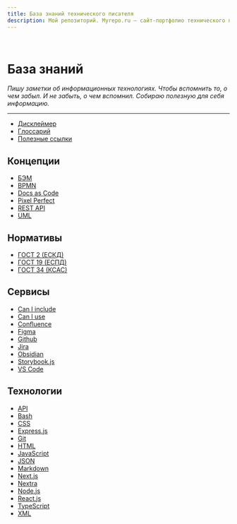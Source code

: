 ```yaml
---
title: База знаний технического писателя
description: Мой репозиторий. Myrepo.ru – сайт-портфолио технического писателя
---
```



<br />

# База знаний

*Пишу заметки об информационных технологиях. Чтобы вспомнить то, о чем забыл. И не забыть, о чем вспомнил. Собираю полезную для себя информацию.*

---

- [Дисклеймер](/knowledge-base/disclaimer)
- [Глоссарий](/knowledge-base/glossary)
- [Полезные ссылки](/knowledge-base/useful-links)

## Концепции

* [БЭМ](../knowledge-base/concepts/bem)
* [BPMN](../knowledge-base/concepts/bpmn)
* [Docs as Code](../knowledge-base/concepts/docs-as-code)
* [Pixel Perfect](../knowledge-base/concepts/pixel-perfect)
* [REST API](../knowledge-base/concepts/rest-api)
* [UML](../knowledge-base/concepts/uml)

## Нормативы

* [ГОСТ 2 (ЕСКД)](../knowledge-base/standards/gost-2)
* [ГОСТ 19 (ЕСПД)](../knowledge-base/standards/gost-19)
* [ГОСТ 34 (КСАС)](../knowledge-base/standards/gost-34)

## Сервисы

* [Can I include](../knowledge-base/services/can-i-include)
* [Can I use](../knowledge-base/services/can-i-use)
* [Confluence](../knowledge-base/services/confluence)
* [Figma](../knowledge-base/services/figma)
* [Github](../knowledge-base/services/github)
* [Jira](../knowledge-base/services/jira)
* [Obsidian](../knowledge-base/services/obsidian)
* [Storybook.js](../knowledge-base/services/storybook)
* [VS Code](../knowledge-base/services/vs-code)

## Технологии

* [API](../knowledge-base/technologies/api)
* [Bash](../knowledge-base/technologies/bash)
* [CSS](../knowledge-base/technologies/css)
* [Express.js](../knowledge-base/technologies/expressjs)
* [Git](../knowledge-base/technologies/git)
* [HTML](../knowledge-base/technologies/html)
* [JavaScript](../knowledge-base/technologies/javascript)
* [JSON](../knowledge-base/technologies/json)
* [Markdown](../knowledge-base/technologies/markdown)
* [Next.js](../knowledge-base/technologies/nextjs)
* [Nextra](../knowledge-base/technologies/nextra)
* [Node.js](../knowledge-base/technologies/nodejs)
* [React.js](../knowledge-base/technologies/reactjs)
* [TypeScript](../knowledge-base/technologies/typescript)
* [XML](../knowledge-base/technologies/xml)
